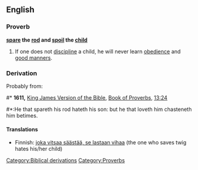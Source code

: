 ==English==

===Proverb===
'''[[spare]] the [[rod]] and [[spoil]] the [[child]]'''

# If one does not [[discipline]] a child, he will never learn [[obedience]] and [[good manners]].

===Derivation===
{{rfc-header|Derivation}}
Probably from:
#* '''1611,''' [[w:King James Version of the Bible|King James Version of the Bible]], [[w:Book of Proverbs|Book of Proverbs]], [[s:Bible (King James)/Proverbs#Chapter 13|13:24]]
#*:He that spareth his rod hateth his son: but he that loveth him chasteneth him betimes.

====Translations====
*Finnish: [[joka vitsaa säästää, se lastaan vihaa]] (the one who saves twig hates his/her child)

[[Category:Biblical derivations]]
[[Category:Proverbs]]